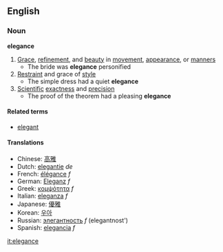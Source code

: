 ==English==
===Noun===
'''elegance'''
#[[Grace]], [[refinement]], and [[beauty]] in [[movement]], [[appearance]], or [[manner]]s
#* The bride was '''elegance''' personified
#[[Restraint]] and grace of [[style]]
#* The simple dress had a quiet '''elegance'''
#[[Scientific]] [[exactness]] and [[precision]]
#* The proof of the theorem had a pleasing '''elegance'''

====Related terms====
*[[elegant]]

====Translations====
*Chinese: [[高雅]]
*Dutch: [[elegantie]] ''de''
*French: [[élégance]] ''f''
*German: [[Eleganz]] ''f''
*Greek: [[κομψότητα]] ''f''
*Italian: [[eleganza]] ''f''
*Japanese: [[優雅]]
*Korean: [[우아]]
*Russian: [[элегантность]] ''f'' (elegantnost')
*Spanish: [[elegancia]] ''f''

[[it:elegance]]